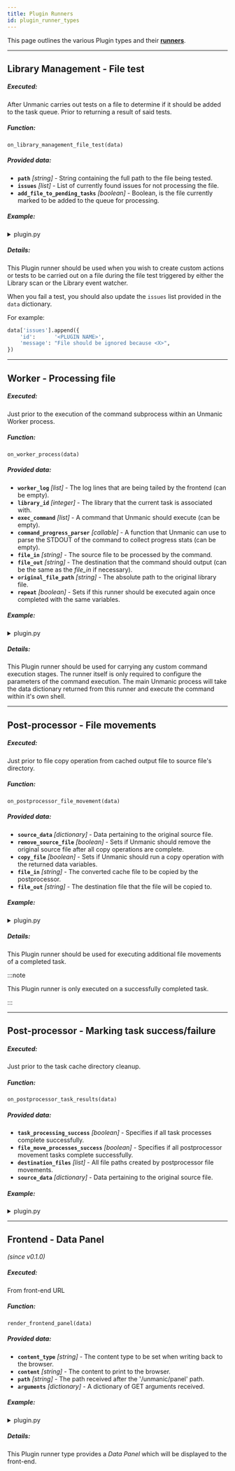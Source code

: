 ```yaml
---
title: Plugin Runners
id: plugin_runner_types
---
```



This page outlines the various Plugin types and their 
[**runners**](/docs/development/writing_plugins/introduction#runners).


<TOCInline toc={toc} />

---


## Library Management - File test

##### Executed:
After Unmanic carries out tests on a file to determine if it should be added to the task queue. Prior to returning a result of said tests.

##### Function:
`on_library_management_file_test(data)`

##### Provided data:
  - **`path`** *[string]* - String containing the full path to the file being tested.
  - **`issues`** *[list]* - List of currently found issues for not processing the file.
  - **`add_file_to_pending_tasks`** *[boolean]* - Boolean, is the file currently marked to be added to the queue for processing.

##### Example:

<details>
<summary>plugin.py</summary>

For an up-to-date example, see the [Example Plugins Repo](https://github.com/Unmanic/unmanic-plugins/blob/examples/source/custom_ffmpeg_process/plugin.py)

```python
import os


def on_library_management_file_test(data):
    """
    Runner function - enables additional actions during the library management file tests.
    The 'data' object argument includes:
        path                            - String containing the full path to the file being tested.
        issues                          - List of currently found issues for not processing the file.
        add_file_to_pending_tasks       - Boolean, is the file currently marked to be added to the queue for processing.
    :param data:
    :return:
    """

    # Get the file extension
    file_extension = os.path.splitext(data.get('path'))[-1][1:]

    # Ensure the file's extension is lowercase
    file_extension = file_extension.lower()

    # If this is flash video file, add it to pending tasks
    if file_extension.lower() in ['flv']:
        data['add_file_to_pending_tasks'] = True

    return data
```
</details>


##### Details:

This Plugin runner should be used when you wish to create custom actions or tests to be carried
out on a file during the file test triggered by either the Library scan or the Library event watcher.

When you fail a test, you should also update the `issues` list provided in the `data` dictionary.

For example:
```python
data['issues'].append({
    'id':      '<PLUGIN NAME>',
    'message': "File should be ignored because <X>",
})
```

---


## Worker - Processing file

##### Executed:
Just prior to the execution of the command subprocess within an Unmanic Worker process.

##### Function:
`on_worker_process(data)`

##### Provided data:        
  - **`worker_log`** *[list]* - The log lines that are being tailed by the frontend (can be empty).
  - **`library_id`** *[integer]* - The library that the current task is associated with.
  - **`exec_command`** *[list]* - A command that Unmanic should execute (can be empty).
  - **`command_progress_parser`** *[callable]* - A function that Unmanic can use to parse the STDOUT of the command to collect progress stats (can be empty).
  - **`file_in`** *[string]* - The source file to be processed by the command.
  - **`file_out`** *[string]* - The destination that the command should output (can be the same as the *file_in* if necessary).
  - **`original_file_path`** *[string]* - The absolute path to the original library file.
  - **`repeat`** *[boolean]* - Sets if this runner should be executed again once completed with the same variables.

##### Example:

<details>
<summary>plugin.py</summary>

For an up-to-date example, see the [Example Plugins Repo](https://github.com/Unmanic/unmanic-plugins/blob/examples/source/custom_ffmpeg_process/plugin.py)

```python
from unmanic.libs.unplugins.settings import PluginSettings
from unmanic.libs.system import System


class Settings(PluginSettings):
    """
    An object to hold a dictionary of settings accessible to the Plugin
    class and able to be configured by users from within the Unmanic WebUI.

    This class has a number of methods available to it for accessing these settings:

        > get_setting(<key>)            - Fetch a single setting value. Or leave the 
                                        key argument empty and return the full dictionary.
        > set_setting(<key>, <value>)   - Set a singe setting value.
                                        Used by the Unmanic WebUI to save user settings.
                                        Settings are stored on disk in order to be persistent.

    """
    settings = {
        "Execute Command": True,
        "Insert string into cache file name": "custom-string"
    }


def on_worker_process(data):
    """
    Runner function - enables additional configured processing jobs during the worker stages of a task.

    The 'data' object argument includes:
        worker_log              - Array, the log lines that are being tailed by the frontend. Can be left empty.
        library_id              - Number, the library that the current task is associated with.
        exec_command            - Array, a subprocess command that Unmanic should execute. Can be empty.
        command_progress_parser - Function, a function that Unmanic can use to parse the STDOUT of the command to collect progress stats. Can be empty.
        file_in                 - String, the source file to be processed by the command.
        file_out                - String, the destination that the command should output (may be the same as the file_in if necessary).
        original_file_path      - String, the absolute path to the original file.
        repeat                  - Boolean, should this runner be executed again once completed with the same variables.

    :param data:
    :return:
    """
    settings = Settings(library_id=data.get('library_id'))
    system = System()
    system_info = system.info()

    custom_string = settings.get_setting('Insert string into cache file name')
    if custom_string:
        tmp_file_out = os.path.splitext(data['file_out'])
        data['file_out'] = "{}-{}-{}{}".format(tmp_file_out[0], custom_string, tmp_file_out[1])

    if not settings.get_setting('Execute Command'):
        data['exec_command'] = False

        

    return data
```
</details>


##### Details:

This Plugin runner should be used for carrying any custom command execution stages.
The runner itself is only required to configure the parameters of the command execution.
The main Unmanic process will take the data dictionary returned from this runner and execute
the command within it's own shell.

---


## Post-processor - File movements

##### Executed:
Just prior to file copy operation from cached output file to source file's directory.

##### Function:
`on_postprocessor_file_movement(data)`

##### Provided data:
  - **`source_data`** *[dictionary]* - Data pertaining to the original source file.
  - **`remove_source_file`** *[boolean]* - Sets if Unmanic should remove the original source file after all copy operations are complete.
  - **`copy_file`** *[boolean]* - Sets if Unmanic should run a copy operation with the returned data variables.
  - **`file_in`** *[string]* - The converted cache file to be copied by the postprocessor.
  - **`file_out`** *[string]* - The destination file that the file will be copied to.

##### Example:

<details>
<summary>plugin.py</summary>

For an up-to-date example, see the [Example Plugins Repo](https://github.com/Unmanic/unmanic-plugins/blob/examples/source/example_postprocessor_file_movement/plugin.py)

```python
def on_postprocessor_file_movement(data):
    """
    Runner function - configures additional postprocessor file movements during the postprocessor stage of a task.

    The 'data' object argument includes:
        source_data             - Dictionary containing data pertaining to the original source file.
        remove_source_file      - Boolean, should Unmanic remove the original source file after all copy operations are complete.
        copy_file               - Boolean, should Unmanic run a copy operation with the returned data variables.
        file_in                 - The converted cache file to be copied by the postprocessor.
        file_out                - The destination file that the file will be copied to.

    :param data:
    :return:
    """

    return data
```
</details>


##### Details:

This Plugin runner should be used for executing additional file movements of a completed task.

:::note

This Plugin runner is only executed on a successfully completed task.

:::

---


## Post-processor - Marking task success/failure

##### Executed:
Just prior to the task cache directory cleanup.

##### Function:
`on_postprocessor_task_results(data)`

##### Provided data:
  - **`task_processing_success`** *[boolean]* - Specifies if all task processes complete successfully.
  - **`file_move_processes_success`** *[boolean]* - Specifies if all postprocessor movement tasks complete successfully.
  - **`destination_files`** *[list]* - All file paths created by postprocessor file movements.
  - **`source_data`** *[dictionary]* - Data pertaining to the original source file.

##### Example:

<details>
<summary>plugin.py</summary>

For an up-to-date example, see the [Example Plugins Repo](https://github.com/Unmanic/unmanic-plugins/blob/examples/source/example_postprocessor_task_results/plugin.py)

```python
def on_postprocessor_task_results(data):
    """
    Runner function - provides a means for additional postprocessor functions based on the task success.

    The 'data' object argument includes:
        task_processing_success         - Boolean, did all task processes complete successfully.
        file_move_processes_success     - Boolean, did all postprocessor movement tasks complete successfully.
        destination_files               - List containing all file paths created by postprocessor file movements.
        source_data                     - Dictionary containing data pertaining to the original source file.

    :param data:
    :return:
    """
    return data
```
</details>

---


## Frontend - Data Panel
*(since v0.1.0)*

##### Executed:
From front-end URL

##### Function:
`render_frontend_panel(data)`

##### Provided data:
- **`content_type`** *[string]* - The content type to be set when writing back to the browser.
- **`content`** *[string]* - The content to print to the browser.
- **`path`** *[string]* - The path received after the '/unmanic/panel' path.
- **`arguments`** *[dictionary]* - A dictionary of GET arguments received.

##### Example:

<details>
<summary>plugin.py</summary>

```python
def render_frontend_panel(data):
    """
    Runner function - display a custom data panel in the frontend.

    The 'data' object argument includes:
        content_type                    - The content type to be set when writing back to the browser.
        content                         - The content to print to the browser.
        path                            - The path received after the '/unmanic/panel' path.
        arguments                       - A dictionary of GET arguments received.

    :param data:
    :return:
    """

    with open(os.path.abspath(os.path.join(os.path.dirname(__file__), 'static', 'index.html'))) as f:
        content = f.read()
        data['content'] = content.replace("{cache_buster}", str(uuid.uuid4()))

    return data
```
</details>


##### Details:

This Plugin runner type provides a *Data Panel* which will be displayed to the front-end.

